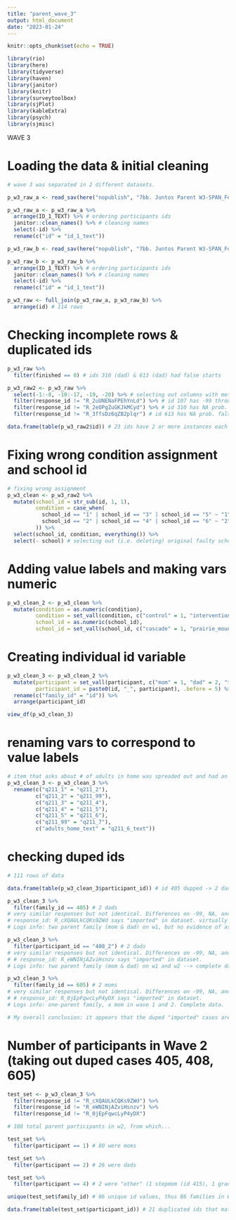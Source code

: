---
title: "parent_wave_3"
output: html_document
date: "2023-01-24"
---

```{r setup, include=FALSE}
knitr::opts_chunk$set(echo = TRUE)

library(rio)
library(here)
library(tidyverse)
library(haven)
library(janitor)
library(knitr)
library(surveytoolbox)
library(sjPlot)
library(kableExtra)
library(psych)
library(sjmisc)
```

################## WAVE 3 ##################

# Loading the data & initial cleaning
```{r}
# wave 3 was separated in 2 different datasets.

p_w3_raw_a <- read_sav(here("nopublish", "7bb. Juntos Parent W3-SPAN_February 10, 2021_10.26.sav"))

p_w3_raw_a <- p_w3_raw_a %>% 
  arrange(ID_1_TEXT) %>% # ordering participants ids
  janitor::clean_names() %>% # cleaning names
  select(-id) %>% 
  rename(c("id" = "id_1_text"))

p_w3_raw_b <- read_sav(here("nopublish", "7bb. Juntos Parent W3-SPAN_February 10, 2021_10.27.sav"))

p_w3_raw_b <- p_w3_raw_b %>% 
  arrange(ID_1_TEXT) %>% # ordering participants ids
  janitor::clean_names() %>% # cleaning names
  select(-id) %>% 
  rename(c("id" = "id_1_text"))

p_w3_raw <- full_join(p_w3_raw_a, p_w3_raw_b) %>% 
  arrange(id) # 114 rows
```


# Checking incomplete rows & duplicated ids
```{r}
p_w3_raw %>%
  filter(finished == 0) # ids 310 (dad) & 613 (dad) had false starts

p_w3_raw2 <- p_w3_raw %>%
  select(-1:-8, -10:-17, -19, -20) %>% # selecting out columns with metadata
  filter(response_id != "R_2uUNENaFPEhYnLd") %>% # id 107 has -99 throughout
  filter(response_id != "R_2eOPgZuGKJkMCyd") %>% # id 310 has NA prob. false start
  filter(response_id != "R_3ffsDz6qZB2plqr") # id 613 has NA prob. false start

data.frame(table(p_w3_raw2$id)) # 23 ids have 2 or more instances each (ids 408 and 415 has 3 instances each)
```
# Fixing wrong condition assignment and school id
```{r}
# fixing wrong assignment
p_w3_clean <- p_w3_raw2 %>%
  mutate(school_id = str_sub(id, 1, 1),
         condition = case_when(
           school_id == "1" | school_id == "3" | school_id == "5" ~ "1",
           school_id == "2" | school_id == "4" | school_id == "6" ~ "2"
         )) %>%
  select(school_id, condition, everything()) %>%
  select(- school) # selecting out (i.e. deleting) original faulty school variable
```
# Adding value labels and making vars numeric 
```{r}
p_w3_clean_2 <- p_w3_clean %>%
  mutate(condition = as.numeric(condition),
         condition = set_vall(condition, c("control" = 1, "intervention" = 2)),
         school_id = as.numeric(school_id),
         school_id = set_vall(school_id, c("cascade" = 1, "prairie_mountain" = 2, "kelly" = 3, "ata" = 4, "briggs" = 5, "agnes_stewart" = 6)))
```
# Creating individual id variable
```{r}
p_w3_clean_3 <- p_w3_clean_2 %>%
  mutate(participant = set_vall(participant, c("mom" = 1, "dad" = 2, "tutor legal" = 3, "other, specify" = 4)),
         participant_id = paste0(id, "_", participant), .before = 5) %>% # new var as unique identifier
  rename(c("family_id" = "id")) %>%
  arrange(participant_id) 

view_df(p_w3_clean_3)
```
# renaming vars to correspond to value labels
```{r}
# item that asks about # of adults in home was spreaded out and had an unusual coding.
p_w3_clean_3 <- p_w3_clean_3 %>%
  rename(c("q211_1" = "q211_2"),
         c("q211_2" = "q211_99"),
         c("q211_3" = "q211_4"),
         c("q211_4" = "q211_5"),
         c("q211_5" = "q211_6"),
         c("q211_99" = "q211_7"),
         c("adults_home_text" = "q211_6_text"))
```

# checking duped ids
```{r}
# 111 rows of data

data.frame(table(p_w3_clean_3$participant_id)) # id 405 dupped -> 2 dads; id 408 dupped -> 2 dads; id 605 dupped -> 2 moms

p_w3_clean_3 %>%
  filter(family_id == 405) # 2 dads
# very similar responses but not identical. Differences on -99, NA, and zeros
# response_id: R_cXQAULkCQKs9ZWd says "imported" in dataset. virtually identical metadata info. 
# Logs info: two parent family (mom & dad) on w1, but no evidence of assessment completed for either on w2. 

p_w3_clean_3 %>%
  filter(participant_id == "408_2") # 2 dads
# very similar responses but not identical. Differences on -99, NA, and zeros
# # response_id: R_eWNINjAZviHsnzv says "imported" in dataset. 
# Logs info: two parent family (mom & dad) on w1 and w2 --> complete data.

p_w3_clean_3 %>%
  filter(family_id == 605) # 2 moms
# very similar responses but not identical. Differences on -99, NA, and zeros
# # response_id: R_0jEpFqwcLyP4yDX says "imported" in dataset.
# Logs info: one-parent family, a mom in wave 1 and 2. Complete data. 

# My overall conclusion: it appears that the duped "imported" cases are true duplicates. What differs is how Qualtrics coded non-responses: 0, NA, or -99. 

```

# Number of participants in Wave 2 (taking out duped cases 405, 408, 605)
```{r}

test_set <- p_w3_clean_3 %>%
  filter(response_id != "R_cXQAULkCQKs9ZWd") %>% 
  filter(response_id != "R_eWNINjAZviHsnzv") %>% 
  filter(response_id != "R_0jEpFqwcLyP4yDX") 

# 108 total parent participants in w2, from which...

test_set %>%
  filter(participant == 1) # 80 were moms

test_set %>%
  filter(participant == 2) # 26 were dads

test_set %>%
  filter(participant == 4) # 2 were "other" (1 stepmom (id 415), 1 grandmother (id 507)) 

unique(test_set$family_id) # 86 unique id values, thus 86 families in W2. 

data.frame(table(test_set$participant_id)) # 21 duplicated ids that match two-parent families in w1, 1 family (id 415) three-parent fam. 
```